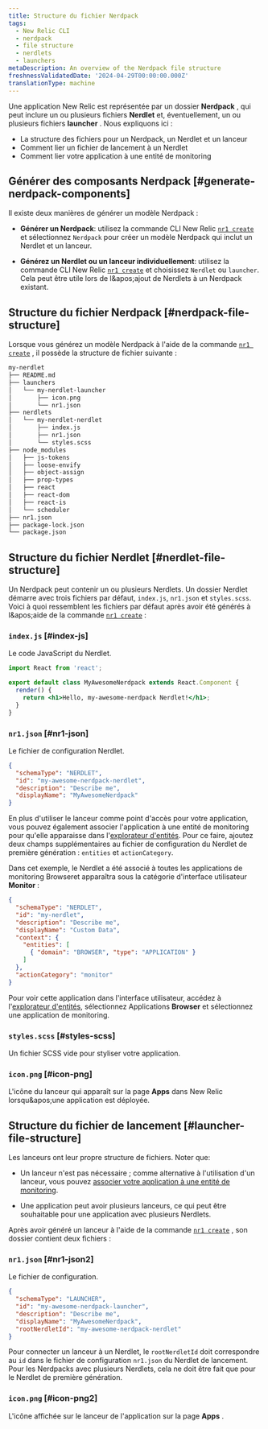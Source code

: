 ```yaml
---
title: Structure du fichier Nerdpack
tags:
  - New Relic CLI
  - nerdpack
  - file structure
  - nerdlets
  - launchers
metaDescription: An overview of the Nerdpack file structure
freshnessValidatedDate: '2024-04-29T00:00:00.000Z'
translationType: machine
---
```


Une application New Relic est représentée par un dossier **Nerdpack** , qui peut inclure un ou plusieurs fichiers **Nerdlet** et, éventuellement, un ou plusieurs fichiers **launcher** . Nous expliquons ici :

* La structure des fichiers pour un Nerdpack, un Nerdlet et un lanceur
* Comment lier un fichier de lancement à un Nerdlet
* Comment lier votre application à une entité de monitoring

## Générer des composants Nerdpack [#generate-nerdpack-components]

Il existe deux manières de générer un modèle Nerdpack :

* **Générer un Nerdpack**: utilisez la commande CLI New Relic [`nr1 create`](/docs/new-relic-solutions/build-nr-ui/nr1-cli/nr1-common/#nr1-create) et sélectionnez `Nerdpack` pour créer un modèle Nerdpack qui inclut un Nerdlet et un lanceur.

* **Générez un Nerdlet ou un lanceur individuellement**: utilisez la commande CLI New Relic [`nr1 create`](/docs/new-relic-solutions/build-nr-ui/nr1-cli/nr1-common/#nr1-create) et choisissez `Nerdlet` ou `launcher`. Cela peut être utile lors de l&amp;apos;ajout de Nerdlets à un Nerdpack existant.

## Structure du fichier Nerdpack [#nerdpack-file-structure]

Lorsque vous générez un modèle Nerdpack à l&apos;aide de la commande [`nr1 create`](/docs/new-relic-solutions/build-nr-ui/nr1-cli/nr1-common/#nr1-create) , il possède la structure de fichier suivante :

```txt copyable=false lineNumbers=false
my-nerdlet
├── README.md
├── launchers
│   └── my-nerdlet-launcher
│       ├── icon.png
│       └── nr1.json
├── nerdlets
│   └── my-nerdlet-nerdlet
│       ├── index.js
│       ├── nr1.json
│       └── styles.scss
├── node_modules
│   ├── js-tokens
│   ├── loose-envify
│   ├── object-assign
│   ├── prop-types
│   ├── react
│   ├── react-dom
│   ├── react-is
│   └── scheduler
├── nr1.json
├── package-lock.json
└── package.json
```

## Structure du fichier Nerdlet [#nerdlet-file-structure]

Un Nerdpack peut contenir un ou plusieurs Nerdlets. Un dossier Nerdlet démarre avec trois fichiers par défaut, `index.js`, `nr1.json` et `styles.scss`. Voici à quoi ressemblent les fichiers par défaut après avoir été générés à l&amp;apos;aide de la commande [`nr1 create`](/docs/new-relic-solutions/build-nr-ui/nr1-cli/nr1-common/#nr1-create) :

### `index.js` [#index-js]

Le code JavaScript du Nerdlet.

```jsx copy=false lineNumbers=false
import React from 'react';

export default class MyAwesomeNerdpack extends React.Component {
  render() {
    return <h1>Hello, my-awesome-nerdpack Nerdlet!</h1>;
  }
}
```

### `nr1.json` [#nr1-json]

Le fichier de configuration Nerdlet.

```json copy=false lineNumbers=false
{
  "schemaType": "NERDLET",
  "id": "my-awesome-nerdpack-nerdlet",
  "description": "Describe me",
  "displayName": "MyAwesomeNerdpack"
}
```

En plus d&apos;utiliser le lanceur comme point d&apos;accès pour votre application, vous pouvez également associer l&apos;application à une entité de monitoring pour qu&apos;elle apparaisse dans l&apos;[explorateur d&apos;entités](/docs/new-relic-solutions/new-relic-one/core-concepts/new-relic-explorer-view-performance-across-apps-services-hosts/). Pour ce faire, ajoutez deux champs supplémentaires au fichier de configuration du Nerdlet de première génération : `entities` et `actionCategory`.

Dans cet exemple, le Nerdlet a été associé à toutes les applications de monitoring Browseret apparaîtra sous la catégorie d&apos;interface utilisateur **Monitor** :

```json copy=false lineNumbers=false
{
  "schemaType": "NERDLET",
  "id": "my-nerdlet",
  "description": "Describe me",
  "displayName": "Custom Data",
  "context": {
    "entities": [
      { "domain": "BROWSER", "type": "APPLICATION" }
    ]
  },
  "actionCategory": "monitor"
}
```

Pour voir cette application dans l&apos;interface utilisateur, accédez à l&apos;[explorateur d&apos;entités](/docs/new-relic-solutions/new-relic-one/core-concepts/new-relic-explorer-view-performance-across-apps-services-hosts/), sélectionnez Applications **Browser** et sélectionnez une application de monitoring.

### `styles.scss` [#styles-scss]

Un fichier SCSS vide pour styliser votre application.

### `icon.png` [#icon-png]

L&apos;icône du lanceur qui apparaît sur la page **Apps** dans New Relic lorsqu&amp;apos;une application est déployée.

## Structure du fichier de lancement [#launcher-file-structure]

Les lanceurs ont leur propre structure de fichiers. Noter que:

* Un lanceur n&apos;est pas nécessaire ; comme alternative à l&apos;utilisation d&apos;un lanceur, vous pouvez [associer votre application à une entité de monitoring](/docs/new-relic-solutions/tutorials/attach-nerdlet-entity).

* Une application peut avoir plusieurs lanceurs, ce qui peut être souhaitable pour une application avec plusieurs Nerdlets.

Après avoir généré un lanceur à l&apos;aide de la commande [`nr1 create`](/docs/new-relic-solutions/build-nr-ui/nr1-cli/nr1-common/#nr1-create) , son dossier contient deux fichiers :

### `nr1.json` [#nr1-json2]

Le fichier de configuration.

```json copy=false lineNumbers=false
{
  "schemaType": "LAUNCHER",
  "id": "my-awesome-nerdpack-launcher",
  "description": "Describe me",
  "displayName": "MyAwesomeNerdpack",
  "rootNerdletId": "my-awesome-nerdpack-nerdlet"
}
```

Pour connecter un lanceur à un Nerdlet, le `rootNerdletId` doit correspondre au `id` dans le fichier de configuration `nr1.json` du Nerdlet de lancement. Pour les Nerdpacks avec plusieurs Nerdlets, cela ne doit être fait que pour le Nerdlet de première génération.

### `icon.png` [#icon-png2]

L&apos;icône affichée sur le lanceur de l&apos;application sur la page **Apps** .
